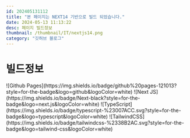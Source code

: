 ```yaml
---
id: 202405131112
title: "본 페이지는 NEXT14 기반으로 빌드 되었습니다."
date: 2024-05-13 11:13:22
desc: 페이지 빌드정보
thumbnail: /thumbnail/IT/nextjs14.png
category: "깃허브 블로그"
---
```

# 빌드정보
<div className="flex">
  ![Github Pages](https://img.shields.io/badge/github%20pages-121013?style=for-the-badge&logo=github&logoColor=white)
  ![Next JS](https://img.shields.io/badge/Next-black?style=for-the-badge&logo=next.js&logoColor=white) 
  ![TypeScript](https://img.shields.io/badge/typescript-%23007ACC.svg?style=for-the-badge&logo=typescript&logoColor=white)
  ![TailwindCSS](https://img.shields.io/badge/tailwindcss-%2338B2AC.svg?style=for-the-badge&logo=tailwind-css&logoColor=white)
</div>